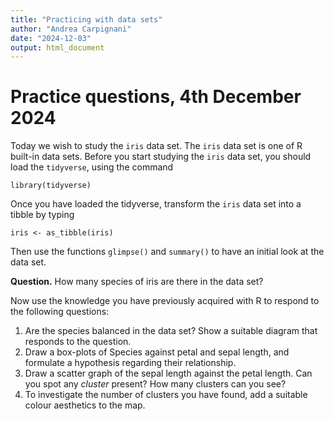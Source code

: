 ```yaml
---
title: "Practicing with data sets"
author: "Andrea Carpignani"
date: "2024-12-03"
output: html_document
---
```


# Practice questions, 4th December 2024

Today we wish to study the `iris` data set. The `iris` data set is one of R built-in data sets. Before you start studying the `iris` data set, you should load the `tidyverse`, using the command

```         
library(tidyverse)
```

Once you have loaded the tidyverse, transform the `iris` data set into a tibble by typing

```         
iris <- as_tibble(iris)
```

Then use the functions `glimpse()` and `summary()` to have an initial look at the data set.

**Question.** How many species of iris are there in the data set?

Now use the knowledge you have previously acquired with R to respond to the following questions:

1.  Are the species balanced in the data set? Show a suitable diagram that responds to the question.
2.  Draw a box-plots of Species against petal and sepal length, and formulate a hypothesis regarding their relationship.
3.  Draw a scatter graph of the sepal length against the petal length. Can you spot any *cluster* present? How many clusters can you see?
4.  To investigate the number of clusters you have found, add a suitable colour aesthetics to the map.
